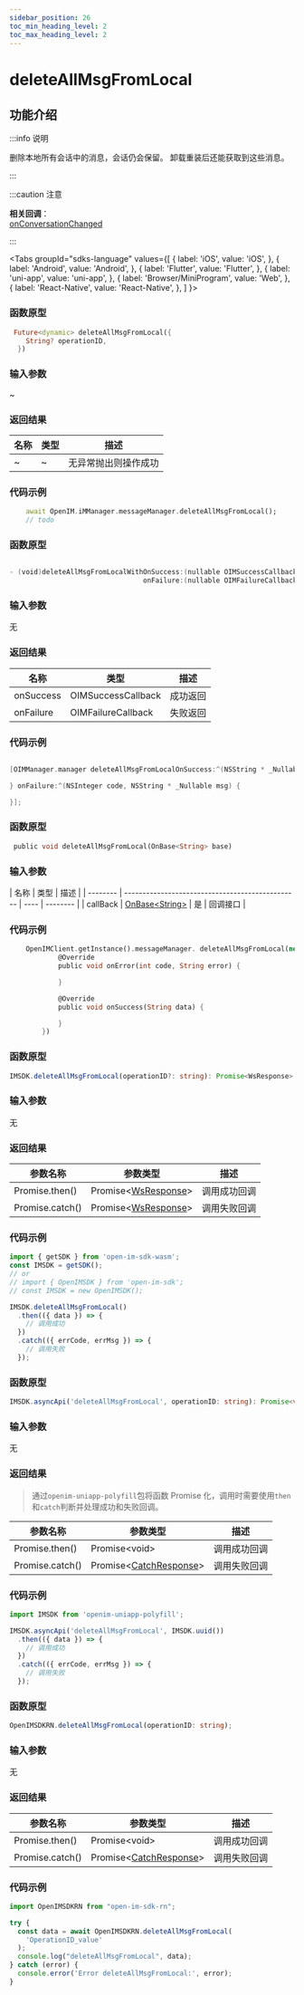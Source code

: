 ```yaml
---
sidebar_position: 26
toc_min_heading_level: 2
toc_max_heading_level: 2
---
```


# deleteAllMsgFromLocal

## 功能介绍

:::info 说明

删除本地所有会话中的消息，会话仍会保留。
卸载重装后还能获取到这些消息。

:::

:::caution 注意

**相关回调**：      
[onConversationChanged](docs/sdks/callback/onConversationChanged.mdx)

:::

<Tabs
groupId="sdks-language"
values={[
{ label: 'iOS', value: 'iOS', },
{ label: 'Android', value: 'Android', },
{ label: 'Flutter', value: 'Flutter', },
{ label: 'uni-app', value: 'uni-app', },
{ label: 'Browser/MiniProgram', value: 'Web', },
{ label: 'React-Native', value: 'React-Native', },
]
}>

<TabItem value="Flutter">

### 函数原型

```dart showLineNumbers
 Future<dynamic> deleteAllMsgFromLocal({
    String? operationID,
  })
```

### 输入参数

~

### 返回结果

| 名称 | 类型 | 描述                 |
| ---- | ---- | -------------------- |
| ~    | ~    | 无异常抛出则操作成功 |

### 代码示例

```dart showLineNumbers
    await OpenIM.iMManager.messageManager.deleteAllMsgFromLocal();
    // todo
```

</TabItem>

<TabItem value="iOS">

### 函数原型

```swift showLineNumbers

- (void)deleteAllMsgFromLocalWithOnSuccess:(nullable OIMSuccessCallback)onSuccess
                                 onFailure:(nullable OIMFailureCallback)onFailure;

```

### 输入参数

无

### 返回结果

| 名称      | 类型                                                   | 描述     |
| --------- | ------------------------------------------------------ | -------- |
| onSuccess | OIMSuccessCallback | 成功返回 |
| onFailure | OIMFailureCallback   | 失败返回 |

### 代码示例

```swift showLineNumbers

[OIMManager.manager deleteAllMsgFromLocalOnSuccess:^(NSString * _Nullable data) {

} onFailure:^(NSInteger code, NSString * _Nullable msg) {

}];

```

</TabItem>

<TabItem value="Android">

### 函数原型

```dart showLineNumbers
 public void deleteAllMsgFromLocal(OnBase<String> base)
```

### 输入参数

| 名称     | 类型                                             | 描述 |
| -------- | ------------------------------------------------ | ---- | -------- |
| callBack | [OnBase<String\>](docs/sdks/callback/onBase.mdx) | 是   | 回调接口 |

### 代码示例

```dart showLineNumbers
    OpenIMClient.getInstance().messageManager. deleteAllMsgFromLocal(new OnBase<String>() {
            @Override
            public void onError(int code, String error) {

            }

            @Override
            public void onSuccess(String data) {

            }
        })
```

</TabItem>

<TabItem value="Web">

### 函数原型

```ts showLineNumbers
IMSDK.deleteAllMsgFromLocal(operationID?: string): Promise<WsResponse>
```

### 输入参数

无

### 返回结果

| 参数名称        | 参数类型                                             | 描述         |
| --------------- | ---------------------------------------------------- | ------------ |
| Promise.then()  | Promise<[WsResponse](docs/sdks/class/response.mdx)\> | 调用成功回调 |
| Promise.catch() | Promise<[WsResponse](docs/sdks/class/response.mdx)\> | 调用失败回调 |

### 代码示例

```js showLineNumbers
import { getSDK } from 'open-im-sdk-wasm';
const IMSDK = getSDK();
// or
// import { OpenIMSDK } from 'open-im-sdk';
// const IMSDK = new OpenIMSDK();

IMSDK.deleteAllMsgFromLocal()
  .then(({ data }) => {
    // 调用成功
  })
  .catch(({ errCode, errMsg }) => {
    // 调用失败
  });
```

</TabItem>

<TabItem value="uni-app">

### 函数原型

```ts showLineNumbers
IMSDK.asyncApi('deleteAllMsgFromLocal', operationID: string): Promise<void>
```

### 输入参数

无

### 返回结果

> 通过`openim-uniapp-polyfill`包将函数 Promise 化，调用时需要使用`then`和`catch`判断并处理成功和失败回调。

| 参数名称        | 参数类型                                                | 描述         |
| --------------- | ------------------------------------------------------- | ------------ |
| Promise.then()  | Promise<void\>                                          | 调用成功回调 |
| Promise.catch() | Promise<[CatchResponse](docs/sdks/class/response.mdx)\> | 调用失败回调 |

### 代码示例

```js showLineNumbers
import IMSDK from 'openim-uniapp-polyfill';

IMSDK.asyncApi('deleteAllMsgFromLocal', IMSDK.uuid())
  .then(({ data }) => {
    // 调用成功
  })
  .catch(({ errCode, errMsg }) => {
    // 调用失败
  });
```

</TabItem>
<TabItem value="React-Native">

### 函数原型

```ts showLineNumbers
OpenIMSDKRN.deleteAllMsgFromLocal(operationID: string);
```

### 输入参数

无

### 返回结果

| 参数名称        | 参数类型                                                | 描述         |
| --------------- | ------------------------------------------------------- | ------------ |
| Promise.then()  | Promise<void\>                                          | 调用成功回调 |
| Promise.catch() | Promise<[CatchResponse](docs/sdks/class/response.mdx)\> | 调用失败回调 |

### 代码示例

```js showLineNumbers
import OpenIMSDKRN from "open-im-sdk-rn";

try {
  const data = await OpenIMSDKRN.deleteAllMsgFromLocal(
    'OperationID_value'
  );
  console.log("deleteAllMsgFromLocal", data);
} catch (error) {
  console.error('Error deleteAllMsgFromLocal:', error);
}

```

</TabItem>
</Tabs>

